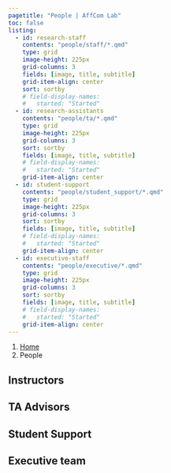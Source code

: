 ```yaml
---
pagetitle: "People | AffCom Lab"
toc: false
listing:
  - id: research-staff
    contents: "people/staff/*.qmd"
    type: grid
    image-height: 225px
    grid-columns: 3
    fields: [image, title, subtitle]
    grid-item-align: center
    sort: sortby
    # field-display-names: 
    #   started: "Started"
  - id: research-assistants
    contents: "people/ta/*.qmd"
    type: grid
    image-height: 225px
    grid-columns: 3
    sort: sortby
    fields: [image, title, subtitle]
    # field-display-names:
    #   started: "Started"
    grid-item-align: center
  - id: student-support
    contents: "people/student_support/*.qmd"
    type: grid
    image-height: 225px
    grid-columns: 3
    sort: sortby
    fields: [image, title, subtitle]
    # field-display-names:
    #   started: "Started"
    grid-item-align: center    
  - id: executive-staff
    contents: "people/executive/*.qmd"
    type: grid
    image-height: 225px
    grid-columns: 3
    sort: sortby
    fields: [image, title, subtitle]
    # field-display-names:
    #   started: "Started"
    grid-item-align: center    
---
```


```{=html}
<nav aria-label="breadcrumb">
  <ol class="breadcrumb">
    <li class="breadcrumb-item"><a href="index.html">Home</a></li>
    <li class="breadcrumb-item active" aria-current="page">People</li>
  </ol>
</nav>
```

## Instructors

:::{#research-staff}
:::

## TA Advisors

:::{#research-assistants}
:::

## Student Support

:::{#student-support}
:::

## Executive team

:::{#executive-staff}
:::

<!-- ## Alumni -->

<!-- :::{#alumni} -->
<!-- ::: -->
